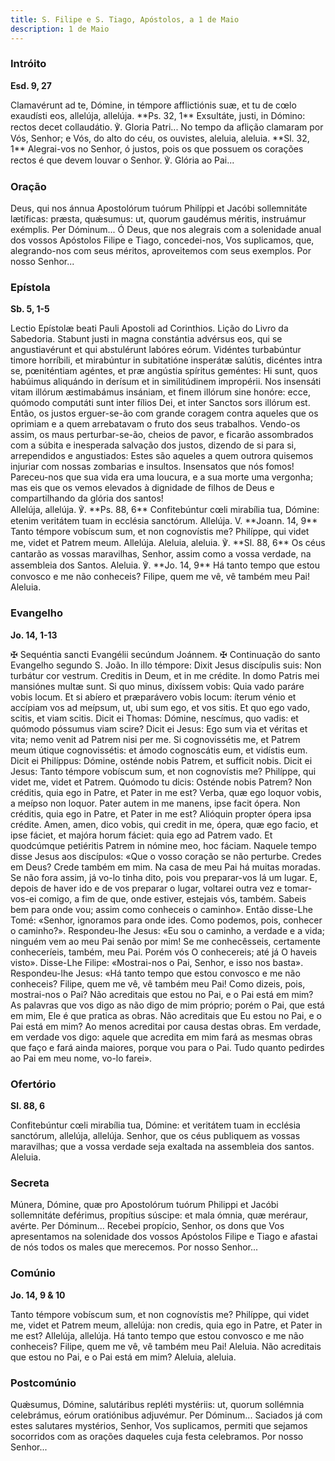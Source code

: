 ```yaml
---
title: S. Filipe e S. Tiago, Apóstolos, a 1 de Maio
description: 1 de Maio
---
```


### Intróito

**Esd. 9, 27**

<div class="side-by-side not-content">
  <span>
    Clamavérunt ad te, Dómine, in témpore afflictiónis suæ, et tu de cœlo exaudísti eos, allelúja,
    allelúja. **Ps. 32, 1** Exsultáte, justi, in Dómino: rectos decet collaudátio. ℣. Gloria
    Patri...
  </span>
  <span>
    No tempo da aflição clamaram por Vós, Senhor; e Vós, do alto do céu, os ouvistes, aleluia,
    aleluia. **Sl. 32, 1** Alegrai-vos no Senhor, ó justos, pois os que possuem os corações rectos é
    que devem louvar o Senhor. ℣. Glória ao Pai...
  </span>
</div>

### Oração

<div class="side-by-side not-content">
  <span>
    Deus, qui nos ánnua Apostolórum tuórum Philíppi et Jacóbi sollemnitáte lætíficas: præsta,
    quǽsumus: ut, quorum gaudémus méritis, instruámur exémplis. Per Dóminum...
  </span>
  <span>
    Ó Deus, que nos alegrais com a solenidade anual dos vossos Apóstolos Filipe e Tiago,
    concedei-nos, Vos suplicamos, que, alegrando-nos com seus méritos, aproveitemos com seus
    exemplos. Por nosso Senhor...
  </span>
</div>

### Epístola

**Sb. 5, 1-5**

<div class="side-by-side not-content">
  <span>Lectio Epístolæ beati Pauli Apostoli ad Corinthios.</span>
  <span>Lição do Livro da Sabedoria.</span>
  <span>
    Stabunt justi in magna constántia advérsus eos, qui se angustiavérunt et qui abstulérunt labóres
    eórum. Vidéntes turbabúntur timore horríbili, et mirabúntur in subitatióne insperátæ salútis,
    dicéntes intra se, pœniténtiam agéntes, et præ angústia spíritus geméntes: Hi sunt, quos
    habúimus aliquándo in derísum et in similitúdinem impropérii. Nos insensáti vitam illórum
    æstimabámus insániam, et finem illórum sine honóre: ecce, quómodo computáti sunt inter fílios
    Dei, et inter Sanctos sors illórum est.
  </span>
  <span>
    Então, os justos erguer-se-ão com grande coragem contra aqueles que os oprimiam e a quem
    arrebatavam o fruto dos seus trabalhos. Vendo-os assim, os maus perturbar-se-ão, cheios de
    pavor, e ficarão assombrados com a súbita e inesperada salvação dos justos, dizendo de si para
    si, arrependidos e angustiados: Estes são aqueles a quem outrora quisemos injuriar com nossas
    zombarias e insultos. Insensatos que nós fomos! Pareceu-nos que sua vida era uma loucura, e a
    sua morte uma vergonha; mas eis que os vemos elevados à dignidade de filhos de Deus e
    compartilhando da glória dos santos!
  </span>
</div>

<div class="side-by-side not-content">
  <span>
    Allelúja, allelúja. ℣. **Ps. 88, 6** Confitebúntur cœli mirabília tua, Dómine: etenim veritátem
    tuam in ecclésia sanctórum. Allelúja. V. **Joann. 14, 9** Tanto témpore vobíscum sum, et non
    cognovístis me? Philíppe, qui videt me, videt et Patrem meum. Allelúja.
  </span>
  <span>
    Aleluia, aleluia. ℣. **Sl. 88, 6** Os céus cantarão as vossas maravilhas, Senhor, assim como a
    vossa verdade, na assembleia dos Santos. Aleluia. ℣. **Jo. 14, 9** Há tanto tempo que estou
    convosco e me não conheceis? Filipe, quem me vê, vê também meu Pai! Aleluia.
  </span>
</div>

### Evangelho

**Jo. 14, 1-13**

<div class="side-by-side not-content">
  <span>
    <span class="text-red-500">✠</span> Sequéntia sancti Evangélii secúndum Joánnem.
  </span>
  <span>
    <span class="text-red-500">✠</span> Continuação do santo Evangelho segundo S. João.
  </span>
  <span>
    In illo témpore: Dixit Jesus discípulis suis: Non turbátur cor vestrum. Creditis in Deum, et in
    me crédite. In domo Patris mei mansiónes multæ sunt. Si quo minus, dixíssem vobis: Quia vado
    paráre vobis locum. Et si abíero et præparávero vobis locum: íterum vénio et accípiam vos ad
    meípsum, ut, ubi sum ego, et vos sitis. Et quo ego vado, scitis, et viam scitis. Dicit ei
    Thomas: Dómine, nescímus, quo vadis: et quómodo póssumus viam scire? Dicit ei Jesus: Ego sum via
    et véritas et vita; nemo venit ad Patrem nisi per me. Si cognovissétis me, et Patrem meum útique
    cognovissétis: et ámodo cognoscátis eum, et vidístis eum. Dicit ei Philíppus: Dómine, osténde
    nobis Patrem, et sufficit nobis. Dicit ei Jesus: Tanto témpore vobíscum sum, et non cognovístis
    me? Philíppe, qui videt me, videt et Patrem. Quómodo tu dicis: Osténde nobis Patrem? Non
    créditis, quia ego in Patre, et Pater in me est? Verba, quæ ego loquor vobis, a meípso non
    loquor. Pater autem in me manens, ipse facit ópera. Non créditis, quia ego in Patre, et Pater in
    me est? Alióquin propter ópera ipsa crédite. Amen, amen, dico vobis, qui credit in me, ópera,
    quæ ego facio, et ipse fáciet, et majóra horum fáciet: quia ego ad Patrem vado. Et quodcúmque
    petiéritis Patrem in nómine meo, hoc fáciam.
  </span>
  <span>
    Naquele tempo disse Jesus aos discípulos: «Que o vosso coração se não perturbe. Credes em Deus?
    Crede também em mim. Na casa de meu Pai há muitas moradas. Se não fora assim, já vo-lo tinha
    dito, pois vou preparar-vos lá um lugar. E, depois de haver ido e de vos preparar o lugar,
    voltarei outra vez e tomar-vos-ei comigo, a fim de que, onde estiver, estejais vós, também.
    Sabeis bem para onde vou; assim como conheceis o caminho». Então disse-Lhe Tomé: «Senhor,
    ignoramos para onde ides. Como podemos, pois, conhecer o caminho?». Respondeu-lhe Jesus: «Eu sou
    o caminho, a verdade e a vida; ninguém vem ao meu Pai senão por mim! Se me conhecêsseis,
    certamente conheceríeis, também, meu Pai. Porém vós O conhecereis; até já O haveis visto».
    Disse-Lhe Filipe: «Mostrai-nos o Pai, Senhor, e isso nos basta». Respondeu-lhe Jesus: «Há tanto
    tempo que estou convosco e me não conheceis? Filipe, quem me vê, vê também meu Pai! Como dizeis,
    pois, mostrai-nos o Pai? Não acreditais que estou no Pai, e o Pai está em mim? As palavras que
    vos digo as não digo de mim próprio; porém o Pai, que está em mim, Ele é que pratica as obras.
    Não acreditais que Eu estou no Pai, e o Pai está em mim? Ao menos acreditai por causa destas
    obras. Em verdade, em verdade vos digo: aquele que acredita em mim fará as mesmas obras que faço
    e fará ainda maiores, porque vou para o Pai. Tudo quanto pedirdes ao Pai em meu nome, vo-lo
    farei».
  </span>
</div>

### Ofertório

**Sl. 88, 6**

<div class="side-by-side not-content">
  <span>
    Confitebúntur cœli mirabília tua, Dómine: et veritátem tuam in ecclésia sanctórum, allelúja,
    allelúja.
  </span>
  <span>
    Senhor, que os céus publiquem as vossas maravilhas; que a vossa verdade seja exaltada na
    assembleia dos santos. Aleluia.
  </span>
</div>

### Secreta

<div class="side-by-side not-content">
  <span>
    Múnera, Dómine, quæ pro Apostolórum tuórum Philippi et Jacóbi sollemnitáte deférimus, propítius
    súscipe: et mala ómnia, quæ meréraur, avérte. Per Dóminum...
  </span>
  <span>
    Recebei propício, Senhor, os dons que Vos apresentamos na solenidade dos vossos Apóstolos Filipe
    e Tiago e afastai de nós todos os males que merecemos. Por nosso Senhor...
  </span>
</div>

### Comúnio

**Jo. 14, 9 & 10**

<div class="side-by-side not-content">
  <span>
    Tanto témpore vobíscum sum, et non cognovístis me? Philíppe, qui videt me, videt et Patrem meum,
    allelúja: non credis, quia ego in Patre, et Pater in me est? Allelúja, allelúja.
  </span>
  <span>
    Há tanto tempo que estou convosco e me não conheceis? Filipe, quem me vê, vê também meu Pai!
    Aleluia. Não acreditais que estou no Pai, e o Pai está em mim? Aleluia, aleluia.
  </span>
</div>

### Postcomúnio

<div class="side-by-side not-content">
  <span>
    Quǽsumus, Dómine, salutáribus repléti mystériis: ut, quorum sollémnia celebrámus, eórum
    oratiónibus adjuvémur. Per Dóminum...
  </span>
  <span>
    Saciados já com estes salutares mystérios, Senhor, Vos suplicamos, permiti que sejamos
    socorridos com as orações daqueles cuja festa celebramos. Por nosso Senhor...
  </span>
</div>
